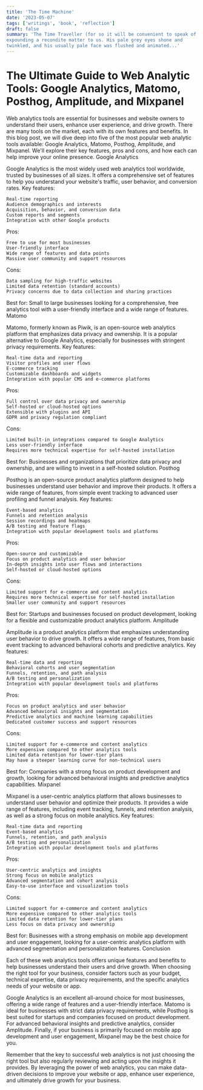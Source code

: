 ```yaml
---
title: 'The Time Machine'
date: '2023-05-07'
tags: ['writings', 'book', 'reflection']
draft: false
summary: 'The Time Traveller (for so it will be convenient to speak of him) was
expounding a recondite matter to us. His pale grey eyes shone and
twinkled, and his usually pale face was flushed and animated...'
---
```


# The Ultimate Guide to Web Analytic Tools: Google Analytics, Matomo, Posthog, Amplitude, and Mixpanel

Web analytics tools are essential for businesses and website owners to understand their users, enhance user experience, and drive growth. There are many tools on the market, each with its own features and benefits. In this blog post, we will dive deep into five of the most popular web analytic tools available: Google Analytics, Matomo, Posthog, Amplitude, and Mixpanel. We'll explore their key features, pros and cons, and how each can help improve your online presence.
Google Analytics

Google Analytics is the most widely used web analytics tool worldwide, trusted by businesses of all sizes. It offers a comprehensive set of features to help you understand your website's traffic, user behavior, and conversion rates.
Key features:

    Real-time reporting
    Audience demographics and interests
    Acquisition, behavior, and conversion data
    Custom reports and segments
    Integration with other Google products

Pros:

    Free to use for most businesses
    User-friendly interface
    Wide range of features and data points
    Massive user community and support resources

Cons:

    Data sampling for high-traffic websites
    Limited data retention (standard accounts)
    Privacy concerns due to data collection and sharing practices

Best for: Small to large businesses looking for a comprehensive, free analytics tool with a user-friendly interface and a wide range of features.
Matomo

Matomo, formerly known as Piwik, is an open-source web analytics platform that emphasizes data privacy and ownership. It is a popular alternative to Google Analytics, especially for businesses with stringent privacy requirements.
Key features:

    Real-time data and reporting
    Visitor profiles and user flows
    E-commerce tracking
    Customizable dashboards and widgets
    Integration with popular CMS and e-commerce platforms

Pros:

    Full control over data privacy and ownership
    Self-hosted or cloud-hosted options
    Extensible with plugins and API
    GDPR and privacy regulation compliant

Cons:

    Limited built-in integrations compared to Google Analytics
    Less user-friendly interface
    Requires more technical expertise for self-hosted installation

Best for: Businesses and organizations that prioritize data privacy and ownership, and are willing to invest in a self-hosted solution.
Posthog

Posthog is an open-source product analytics platform designed to help businesses understand user behavior and improve their products. It offers a wide range of features, from simple event tracking to advanced user profiling and funnel analysis.
Key features:

    Event-based analytics
    Funnels and retention analysis
    Session recordings and heatmaps
    A/B testing and feature flags
    Integration with popular development tools and platforms

Pros:

    Open-source and customizable
    Focus on product analytics and user behavior
    In-depth insights into user flows and interactions
    Self-hosted or cloud-hosted options

Cons:

    Limited support for e-commerce and content analytics
    Requires more technical expertise for self-hosted installation
    Smaller user community and support resources

Best for: Startups and businesses focused on product development, looking for a flexible and customizable product analytics platform.
Amplitude

Amplitude is a product analytics platform that emphasizes understanding user behavior to drive growth. It offers a wide range of features, from basic event tracking to advanced behavioral cohorts and predictive analytics.
Key features:

    Real-time data and reporting
    Behavioral cohorts and user segmentation
    Funnels, retention, and path analysis
    A/B testing and personalization
    Integration with popular development tools and platforms

Pros:

    Focus on product analytics and user behavior
    Advanced behavioral insights and segmentation
    Predictive analytics and machine learning capabilities
    Dedicated customer success and support resources

Cons:

    Limited support for e-commerce and content analytics
    More expensive compared to other analytics tools
    Limited data retention for lower-tier plans
    May have a steeper learning curve for non-technical users

Best for: Companies with a strong focus on product development and growth, looking for advanced behavioral insights and predictive analytics capabilities.
Mixpanel

Mixpanel is a user-centric analytics platform that allows businesses to understand user behavior and optimize their products. It provides a wide range of features, including event tracking, funnels, and retention analysis, as well as a strong focus on mobile analytics.
Key features:

    Real-time data and reporting
    Event-based analytics
    Funnels, retention, and path analysis
    A/B testing and personalization
    Integration with popular development tools and platforms

Pros:

    User-centric analytics and insights
    Strong focus on mobile analytics
    Advanced segmentation and cohort analysis
    Easy-to-use interface and visualization tools

Cons:

    Limited support for e-commerce and content analytics
    More expensive compared to other analytics tools
    Limited data retention for lower-tier plans
    Less focus on data privacy and ownership

Best for: Businesses with a strong emphasis on mobile app development and user engagement, looking for a user-centric analytics platform with advanced segmentation and personalization features.
Conclusion

Each of these web analytics tools offers unique features and benefits to help businesses understand their users and drive growth. When choosing the right tool for your business, consider factors such as your budget, technical expertise, data privacy requirements, and the specific analytics needs of your website or app.

Google Analytics is an excellent all-around choice for most businesses, offering a wide range of features and a user-friendly interface. Matomo is ideal for businesses with strict data privacy requirements, while Posthog is best suited for startups and companies focused on product development. For advanced behavioral insights and predictive analytics, consider Amplitude. Finally, if your business is primarily focused on mobile app development and user engagement, Mixpanel may be the best choice for you.

Remember that the key to successful web analytics is not just choosing the right tool but also regularly reviewing and acting upon the insights it provides. By leveraging the power of web analytics, you can make data-driven decisions to improve your website or app, enhance user experience, and ultimately drive growth for your business.
